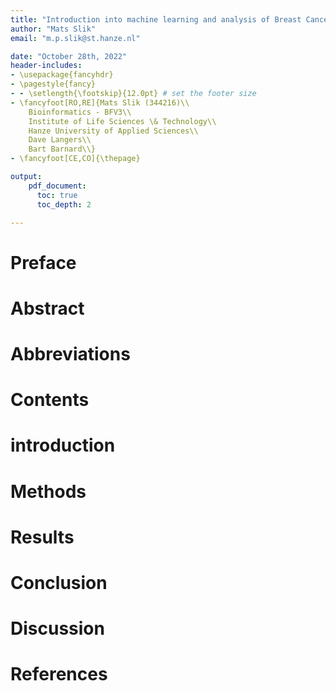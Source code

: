 ```yaml
---
title: "Introduction into machine learning and analysis of Breast Cancer Proteomes"
author: "Mats Slik"
email: "m.p.slik@st.hanze.nl"

date: "October 28th, 2022"
header-includes:
- \usepackage{fancyhdr}
- \pagestyle{fancy}
- - \setlength{\footskip}{12.0pt} # set the footer size
- \fancyfoot[RO,RE]{Mats Slik (344216)\\
    Bioinformatics - BFV3\\
    Institute of Life Sciences \& Technology\\
    Hanze University of Applied Sciences\\
    Dave Langers\\
    Bart Barnard\\}
- \fancyfoot[CE,CO]{\thepage}

output:
    pdf_document:
      toc: true
      toc_depth: 2

---
```

```{=openxml}
<w:p><w:r><w:br w:type="page"/></w:r></w:p>
```

# Preface

# Abstract
# Abbreviations
# Contents
# introduction
# Methods
# Results
# Conclusion
# Discussion
# References